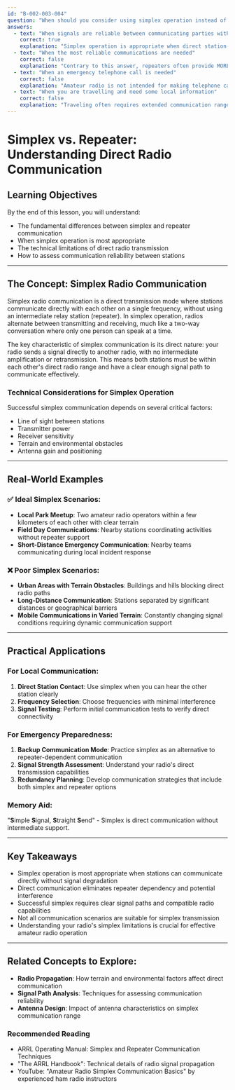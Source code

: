 ```yaml
---
id: "B-002-003-004"
question: "When should you consider using simplex operation instead of a repeater?"
answers:
  - text: "When signals are reliable between communicating parties without using a repeater"
    correct: true
    explanation: "Simplex operation is appropriate when direct station-to-station communication is possible without requiring a repeater's signal boost. This means both stations can hear each other clearly using their radio's direct transmission and reception capabilities, eliminating the need for an intermediate repeater system. Using simplex reduces network complexity, conserves repeater resources, and provides a more direct communication path."
  - text: "When the most reliable communications are needed"
    correct: false
    explanation: "Contrary to this answer, repeaters often provide MORE reliable communications by extending range and overcoming terrain obstacles. Simplex is typically less reliable due to limited transmission range and potential signal blockages. Repeaters are specifically designed to enhance communication reliability in challenging environments."
  - text: "When an emergency telephone call is needed"
    correct: false
    explanation: "Amateur radio is not intended for making telephone calls, and simplex operation does not improve emergency communication capabilities. In emergency situations, repeaters often provide better coverage and more robust communication channels. Proper emergency communication should follow established amateur radio emergency net procedures."
  - text: "When you are travelling and need some local information"
    correct: false
    explanation: "Traveling often requires extended communication range, which repeaters provide. Simplex operation has limited range and would be less effective for obtaining local information across broader geographic areas. Repeaters are typically more useful for mobile or traveling amateur radio operators seeking local communication."
---
```


# Simplex vs. Repeater: Understanding Direct Radio Communication

## Learning Objectives
By the end of this lesson, you will understand:
- The fundamental differences between simplex and repeater communication
- When simplex operation is most appropriate
- The technical limitations of direct radio transmission
- How to assess communication reliability between stations

---

## The Concept: Simplex Radio Communication

Simplex radio communication is a direct transmission mode where stations communicate directly with each other on a single frequency, without using an intermediate relay station (repeater). In simplex operation, radios alternate between transmitting and receiving, much like a two-way conversation where only one person can speak at a time.

The key characteristic of simplex communication is its direct nature: your radio sends a signal directly to another radio, with no intermediate amplification or retransmission. This means both stations must be within each other's direct radio range and have a clear enough signal path to communicate effectively.

### Technical Considerations for Simplex Operation

Successful simplex communication depends on several critical factors:
- Line of sight between stations
- Transmitter power
- Receiver sensitivity
- Terrain and environmental obstacles
- Antenna gain and positioning

---

## Real-World Examples

### ✅ Ideal Simplex Scenarios:
- **Local Park Meetup**: Two amateur radio operators within a few kilometers of each other with clear terrain
- **Field Day Communications**: Nearby stations coordinating activities without repeater support
- **Short-Distance Emergency Communication**: Nearby teams communicating during local incident response

### ❌ Poor Simplex Scenarios:
- **Urban Areas with Terrain Obstacles**: Buildings and hills blocking direct radio paths
- **Long-Distance Communication**: Stations separated by significant distances or geographical barriers
- **Mobile Communications in Varied Terrain**: Constantly changing signal conditions requiring dynamic communication support

---

## Practical Applications

### For Local Communication:
1. **Direct Station Contact**: Use simplex when you can hear the other station clearly
2. **Frequency Selection**: Choose frequencies with minimal interference
3. **Signal Testing**: Perform initial communication tests to verify direct connectivity

### For Emergency Preparedness:
1. **Backup Communication Mode**: Practice simplex as an alternative to repeater-dependent communication
2. **Signal Strength Assessment**: Understand your radio's direct transmission capabilities
3. **Redundancy Planning**: Develop communication strategies that include both simplex and repeater options

### Memory Aid:
"**S**imple **S**ignal, **S**traight **S**end" - Simplex is direct communication without intermediate support.

---

## Key Takeaways

- Simplex operation is most appropriate when stations can communicate directly without signal degradation
- Direct communication eliminates repeater dependency and potential interference
- Successful simplex requires clear signal paths and compatible radio capabilities
- Not all communication scenarios are suitable for simplex transmission
- Understanding your radio's simplex limitations is crucial for effective amateur radio operation

---

## Related Concepts to Explore:
- **Radio Propagation**: How terrain and environmental factors affect direct communication
- **Signal Path Analysis**: Techniques for assessing communication reliability
- **Antenna Design**: Impact of antenna characteristics on simplex communication range

### Recommended Reading
- ARRL Operating Manual: Simplex and Repeater Communication Techniques
- "The ARRL Handbook": Technical details of radio signal propagation
- YouTube: "Amateur Radio Simplex Communication Basics" by experienced ham radio instructors